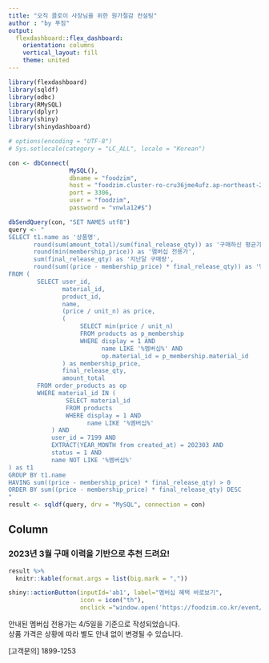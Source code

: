 ```yaml
---
title: "오직 클로이 사장님을 위한 원가절감 컨설팅"
author : "by 푸짐"
output: 
  flexdashboard::flex_dashboard:
    orientation: columns
    vertical_layout: fill
    theme: united
---
```


```r
library(flexdashboard)
library(sqldf)
library(odbc)
library(RMySQL)
library(dplyr)
library(shiny)
library(shinydashboard)

# options(encoding = "UTF-8")
# Sys.setlocale(category = "LC_ALL", locale = "Korean")

con <- dbConnect(
                 MySQL(),
                 dbname = "foodzim",
                 host = "foodzim.cluster-ro-cru36jme4ufz.ap-northeast-2.rds.amazonaws.com",
                 port = 3306,
                 user = "foodzim",
                 password = "vnwla12#$")

dbSendQuery(con, "SET NAMES utf8")
query <- "
SELECT t1.name as '상품명',
       round(sum(amount_total)/sum(final_release_qty)) as '구매하신 평균가',
       round(min(membership_price)) as '멤버십 전용가',
       sum(final_release_qty) as '지난달 구매량',
       round(sum((price - membership_price) * final_release_qty)) as '멤버십 가입 시 예상 절감액'
FROM (
		SELECT user_id,
		       material_id,
		       product_id,
		       name,
		       (price / unit_n) as price,
		       (
					SELECT min(price / unit_n)
					FROM products as p_membership
					WHERE display = 1 AND
					      name LIKE '%멤버십%' AND
					      op.material_id = p_membership.material_id
		       ) as membership_price,
		       final_release_qty,
		       amount_total
		FROM order_products as op
		WHERE material_id IN (
				SELECT material_id
				FROM products
				WHERE display = 1 AND
				      name LIKE '%멤버십%'
		    ) AND
		    user_id = 7199 AND
		    EXTRACT(YEAR_MONTH from created_at) = 202303 AND
		    status = 1 AND
		    name NOT LIKE '%멤버십%'
) as t1
GROUP BY t1.name
HAVING sum((price - membership_price) * final_release_qty) > 0
ORDER BY sum((price - membership_price) * final_release_qty) DESC
"
result <- sqldf(query, drv = "MySQL", connection = con)
```

Column {data-width=650}
-----------------------------------------------------------------------

### 2023년 3월 구매 이력을 기반으로 추천 드려요!

```r
result %>%
  knitr::kable(format.args = list(big.mark = ","))

shiny::actionButton(inputId='ab1', label="멤버십 혜택 바로보기", 
                    icon = icon("th"), 
                    onclick ="window.open('https://foodzim.co.kr/event/membership/?utm_source=newsletter&utm_medium=sms&utm_campaign=cost_saving_20230299')")

```

안내된 멤버십 전용가는 4/5일을 기준으로 작성되었습니다.  
상품 가격은 상황에 따라 별도 안내 없이 변경될 수 있습니다.

[고객문의] 1899-1253

